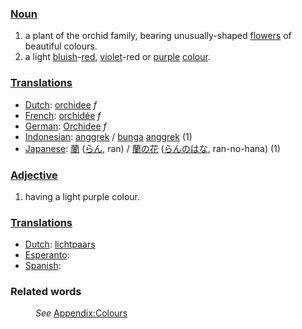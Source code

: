 ===[[Noun]]===
#a plant of the orchid family, bearing unusually-shaped [[flower]]s of beautiful colours.
#a light [[blue|bluish]]-[[red]], [[violet]]-red or [[purple]] [[color|colour]].

===[[Translation]]s===
*[[Dutch]]: [[orchidee]] ''f''
*[[French]]: [[orchidée]] ''f''
*[[German]]: [[Orchidee]] ''f''
*[[Indonesian]]: [[anggrek]] / [[bunga]] [[anggrek]] (1)
*[[Japanese]]: [[蘭]] ([[らん]], ran) / [[蘭の花]] ([[らんのはな]], ran-no-hana) (1)

===[[Adjective]]===
#having a light purple colour.

===[[Translation]]s===
*[[Dutch]]: [[lichtpaars]]
*[[Esperanto]]: [[]]
*[[Spanish]]: [[]]

===Related words===
:''See'' [[Wiktionary_Appendix:Colours|Appendix:Colours]]